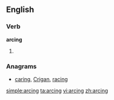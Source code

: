 ==English==

===Verb===
'''arcing'''

# {{present participle of|[[arc]]}}

===Anagrams===
* [[caring#English|caring]], [[Crigan#English|Crigan]], [[racing#English|racing]]

[[simple:arcing]]
[[ta:arcing]]
[[vi:arcing]]
[[zh:arcing]]